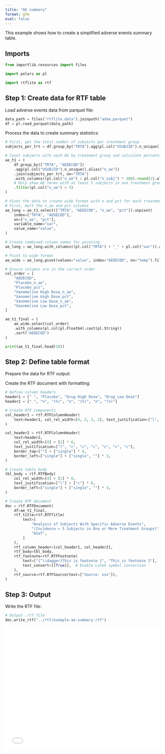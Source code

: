 ```yaml
---
title: "AE summary"
format: gfm
eval: false
---
```


<!-- `.md` and `.py` files are generated from the `.qmd` file. Please edit that file. -->

This example shows how to create a simplified adverse events summary table.

## Imports

```python
from importlib.resources import files

import polars as pl

import rtflite as rtf
```

## Step 1: Create data for RTF table

Load adverse events data from parquet file:

```python
data_path = files("rtflite.data").joinpath("adae.parquet")
df = pl.read_parquet(data_path)
```

Process the data to create summary statistics:

```python
# First, get the total number of subjects per treatment group
subjects_per_trt = df.group_by("TRTA").agg(pl.col("USUBJID").n_unique().alias("n_subj"))

# Count subjects with each AE by treatment group and calculate percentages
ae_t1 = (
    df.group_by(["TRTA", "AEDECOD"])
    .agg(pl.col("USUBJID").n_unique().alias("n_ae"))
    .join(subjects_per_trt, on="TRTA")
    .with_columns((pl.col("n_ae") / pl.col("n_subj") * 100).round(2).alias("pct"))
    # Only show AE terms with at least 5 subjects in one treatment group
    .filter(pl.col("n_ae") > 5)
)

# Pivot the data to create wide format with n and pct for each treatment
# First, melt the n_ae and pct columns
ae_long = ae_t1.select(["TRTA", "AEDECOD", "n_ae", "pct"]).unpivot(
    index=["TRTA", "AEDECOD"],
    on=["n_ae", "pct"],
    variable_name="var",
    value_name="value",
)

# Create combined column names for pivoting
ae_long = ae_long.with_columns((pl.col("TRTA") + "_" + pl.col("var")).alias("temp"))

# Pivot to wide format
ae_wide = ae_long.pivot(values="value", index="AEDECOD", on="temp").fill_null(0)

# Ensure columns are in the correct order
col_order = [
    "AEDECOD",
    "Placebo_n_ae",
    "Placebo_pct",
    "Xanomeline High Dose_n_ae",
    "Xanomeline High Dose_pct",
    "Xanomeline Low Dose_n_ae",
    "Xanomeline Low Dose_pct",
]

ae_t1_final = (
    ae_wide.select(col_order)
    .with_columns(pl.col(pl.Float64).cast(pl.String))
    .sort("AEDECOD")
)

print(ae_t1_final.head(10))
```

## Step 2: Define table format

Prepare the data for RTF output:

Create the RTF document with formatting:

```python
# Define column headers
header1 = [" ", "Placebo", "Drug High Dose", "Drug Low Dose"]
header2 = [" ", "n", "(%)", "n", "(%)", "n", "(%)"]

# Create RTF components
col_header1 = rtf.RTFColumnHeader(
    text=header1, col_rel_width=[4, 2, 2, 2], text_justification=["l", "c", "c", "c"]
)

col_header2 = rtf.RTFColumnHeader(
    text=header2,
    col_rel_width=[4] + [1] * 6,
    text_justification=["l", "c", "c", "c", "c", "c", "c"],
    border_top=[""] + ["single"] * 6,
    border_left=["single"] + ["single", ""] * 3,
)

# Create table body
tbl_body = rtf.RTFBody(
    col_rel_width=[4] + [1] * 6,
    text_justification=["l"] + ["c"] * 6,
    border_left=["single"] + ["single", ""] * 3,
)

# Create RTF document
doc = rtf.RTFDocument(
    df=ae_t1_final,
    rtf_title=rtf.RTFTitle(
        text=[
            "Analysis of Subjects With Specific Adverse Events",
            "(Incidence > 5 Subjects in One or More Treatment Groups)",
            "ASaT",
        ]
    ),
    rtf_column_header=[col_header1, col_header2],
    rtf_body=tbl_body,
    rtf_footnote=rtf.RTFFootnote(
        text=["{^\\dagger}This is footnote 1", "This is footnote 2"],
        text_convert=[[True]],  # Enable LaTeX symbol conversion
    ),
    rtf_source=rtf.RTFSource(text=["Source: xxx"]),
)
```

## Step 3: Output

Write the RTF file:

```python
# Output .rtf file
doc.write_rtf("../rtf/example-ae-summary.rtf")
```

<embed src="../pdf/example-ae-summary.pdf" style="width:100%; height:400px" type="application/pdf">
